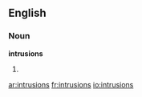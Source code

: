 ==English==
===Noun===
'''intrusions'''
# {{plural of|[[intrusion]]}}

[[ar:intrusions]]
[[fr:intrusions]]
[[io:intrusions]]